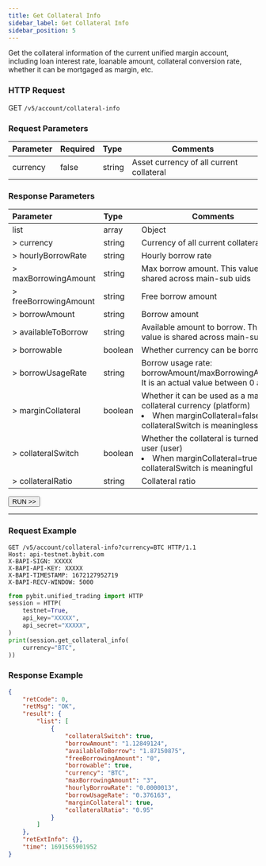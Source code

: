```yaml
---
title: Get Collateral Info
sidebar_label: Get Collateral Info
sidebar_position: 5
---
```

Get the collateral information of the current unified margin account, including loan interest rate, loanable amount, collateral conversion rate, whether it can be mortgaged as margin, etc.

### HTTP Request
GET `/v5/account/collateral-info`

### Request Parameters
| Parameter | Required | Type | Comments|
|:----- |:-------|:-----|------ |
|currency |false |string |Asset currency of all current collateral|

### Response Parameters
| Parameter | Type | Comments|
|:----- |:-----|----- |
|list |array |Object |
|> currency |string |Currency of all current collateral|
|> hourlyBorrowRate |string |Hourly borrow rate|
|> maxBorrowingAmount |string |Max borrow amount. This value is shared across main-sub uids|
|> freeBorrowingAmount |string |Free borrow amount|
|> borrowAmount |string |Borrow amount|
|> availableToBorrow |string |Available amount to borrow. This value is shared across main-sub uids|
|> borrowable |boolean |Whether currency can be borrowed|
|> borrowUsageRate |string |Borrow usage rate: borrowAmount/maxBorrowingAmount. It is an actual value between 0 and 1|
|> marginCollateral |boolean |Whether it can be used as a margin collateral currency (platform) <li>When marginCollateral=false, then collateralSwitch is meaningless</li> |
|> collateralSwitch |boolean |Whether the collateral is turned on by user (user) <li>When marginCollateral=true, then collateralSwitch is meaningful</li>|
|> collateralRatio |string |Collateral ratio|

<a href="/api-explorer/v5/account/collateral-info"><Button>RUN >></Button></a>

---

### Request Example

<Tabs groupId="programming-languages">
<TabItem value="http" label="HTTP">

```http
GET /v5/account/collateral-info?currency=BTC HTTP/1.1
Host: api-testnet.bybit.com
X-BAPI-SIGN: XXXXX
X-BAPI-API-KEY: XXXXX
X-BAPI-TIMESTAMP: 1672127952719
X-BAPI-RECV-WINDOW: 5000
```

</TabItem>
<TabItem value="python" label="Python">

```python
from pybit.unified_trading import HTTP
session = HTTP(
    testnet=True,
    api_key="XXXXX",
    api_secret="XXXXX",
)
print(session.get_collateral_info(
    currency="BTC",
))
```

</TabItem>
</Tabs>

### Response Example

```json
{
    "retCode": 0,
    "retMsg": "OK",
    "result": {
        "list": [
            {
                "collateralSwitch": true,
                "borrowAmount": "1.12849124",
                "availableToBorrow": "1.87150875",
                "freeBorrowingAmount": "0",
                "borrowable": true,
                "currency": "BTC",
                "maxBorrowingAmount": "3",
                "hourlyBorrowRate": "0.0000013",
                "borrowUsageRate": "0.376163",
                "marginCollateral": true,
                "collateralRatio": "0.95"
            }
        ]
    },
    "retExtInfo": {},
    "time": 1691565901952
}
```
